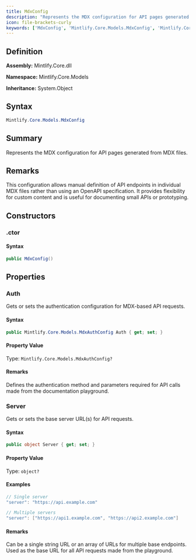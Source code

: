 ```yaml
---
title: MdxConfig
description: "Represents the MDX configuration for API pages generated from MDX files."
icon: file-brackets-curly
keywords: ['MdxConfig', 'Mintlify.Core.Models.MdxConfig', 'Mintlify.Core.Models', 'class', 'System.Object']
---
```


## Definition

**Assembly:** Mintlify.Core.dll

**Namespace:** Mintlify.Core.Models

**Inheritance:** System.Object

## Syntax

```csharp
Mintlify.Core.Models.MdxConfig
```

## Summary

Represents the MDX configuration for API pages generated from MDX files.

## Remarks

This configuration allows manual definition of API endpoints in individual MDX files
            rather than using an OpenAPI specification. It provides flexibility for custom content
            and is useful for documenting small APIs or prototyping.

## Constructors

### .ctor

#### Syntax

```csharp
public MdxConfig()
```

## Properties

### Auth

Gets or sets the authentication configuration for MDX-based API requests.

#### Syntax

```csharp
public Mintlify.Core.Models.MdxAuthConfig Auth { get; set; }
```

#### Property Value

Type: `Mintlify.Core.Models.MdxAuthConfig?`

#### Remarks

Defines the authentication method and parameters required for API calls
            made from the documentation playground.

### Server

Gets or sets the base server URL(s) for API requests.

#### Syntax

```csharp
public object Server { get; set; }
```

#### Property Value

Type: `object?`

#### Examples

```csharp
// Single server
"server": "https://api.example.com"

// Multiple servers
"server": ["https://api1.example.com", "https://api2.example.com"]
```

#### Remarks

Can be a single string URL or an array of URLs for multiple base endpoints.
            Used as the base URL for all API requests made from the playground.

